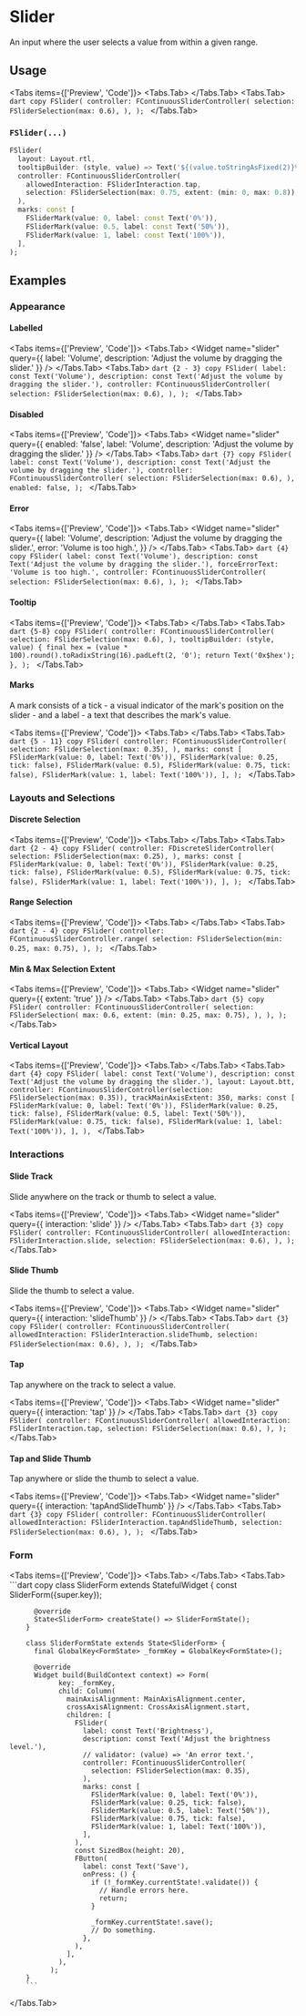 
# Slider

An input where the user selects a value from within a given range.

<LinkBadgeGroup>
  <LinkBadge label="API Reference" href="https://pub.dev/documentation/forui/latest/forui.widgets.slider/" />
</LinkBadgeGroup>

## Usage

<Tabs items={['Preview', 'Code']}>
  <Tabs.Tab>
    <Widget name="slider" />
  </Tabs.Tab>
  <Tabs.Tab>
    ```dart copy FSlider( controller: FContinuousSliderController( selection: FSliderSelection(max: 0.6), ), ); ```
  </Tabs.Tab>
</Tabs>

### `FSlider(...)`

```dart copy
FSlider(
  layout: Layout.rtl,
  tooltipBuilder: (style, value) => Text('${(value.toStringAsFixed(2)}%'),
  controller: FContinuousSliderController(
    allowedInteraction: FSliderInteraction.tap,
    selection: FSliderSelection(max: 0.75, extent: (min: 0, max: 0.8)),
  ),
  marks: const [
    FSliderMark(value: 0, label: const Text('0%')),
    FSliderMark(value: 0.5, label: const Text('50%')),
    FSliderMark(value: 1, label: const Text('100%')),
  ],
);
```

## Examples

### Appearance

#### Labelled

<Tabs items={['Preview', 'Code']}>
  <Tabs.Tab>
    <Widget name="slider" query={{ label: 'Volume', description: 'Adjust the volume by dragging the slider.' }} />
  </Tabs.Tab>
  <Tabs.Tab>
    ```dart {2 - 3} copy FSlider( label: const Text('Volume'), description: const Text('Adjust the volume by dragging
    the slider.'), controller: FContinuousSliderController( selection: FSliderSelection(max: 0.6), ), ); ```
  </Tabs.Tab>
</Tabs>

#### Disabled

<Tabs items={['Preview', 'Code']}>
  <Tabs.Tab>
    <Widget
      name="slider"
      query={{ enabled: 'false', label: 'Volume', description: 'Adjust the volume by dragging the slider.' }}
    />
  </Tabs.Tab>
  <Tabs.Tab>
    ```dart {7} copy FSlider( label: const Text('Volume'), description: const Text('Adjust the volume by dragging the
    slider.'), controller: FContinuousSliderController( selection: FSliderSelection(max: 0.6), ), enabled: false, ); ```
  </Tabs.Tab>
</Tabs>

#### Error

<Tabs items={['Preview', 'Code']}>
  <Tabs.Tab>
    <Widget
      name="slider"
      query={{
        label: 'Volume',
        description: 'Adjust the volume by dragging the slider.',
        error: 'Volume is too high.',
      }}
    />
  </Tabs.Tab>
  <Tabs.Tab>
    ```dart {4} copy FSlider( label: const Text('Volume'), description: const Text('Adjust the volume by dragging the
    slider.'), forceErrorText: 'Volume is too high.', controller: FContinuousSliderController( selection:
    FSliderSelection(max: 0.6), ), ); ```
  </Tabs.Tab>
</Tabs>

#### Tooltip

<Tabs items={['Preview', 'Code']}>
  <Tabs.Tab>
    <Widget name='slider' variant='tooltip'/>
  </Tabs.Tab>
  <Tabs.Tab>
        ```dart {5-8} copy
        FSlider(
          controller: FContinuousSliderController(
            selection: FSliderSelection(max: 0.6),
          ),
          tooltipBuilder: (style, value) {
            final hex = (value * 100).round().toRadixString(16).padLeft(2, '0');
            return Text('0x$hex');
          },
        );
        ```
  </Tabs.Tab>
</Tabs>

#### Marks

A mark consists of a tick - a visual indicator of the mark's position on the slider - and a label - a text that
describes the mark's value.

<Tabs items={['Preview', 'Code']}>
  <Tabs.Tab>
    <Widget name="slider" variant="marks" />
  </Tabs.Tab>
  <Tabs.Tab>
    ```dart {5 - 11} copy FSlider( controller: FContinuousSliderController( selection: FSliderSelection(max: 0.35), ),
    marks: const [ FSliderMark(value: 0, label: Text('0%')), FSliderMark(value: 0.25, tick: false), FSliderMark(value:
    0.5), FSliderMark(value: 0.75, tick: false), FSliderMark(value: 1, label: Text('100%')), ], ); ```
  </Tabs.Tab>
</Tabs>

### Layouts and Selections

#### Discrete Selection

<Tabs items={['Preview', 'Code']}>
  <Tabs.Tab>
    <Widget name="slider" variant="discrete" />
  </Tabs.Tab>
  <Tabs.Tab>
    ```dart {2 - 4} copy FSlider( controller: FDiscreteSliderController( selection: FSliderSelection(max: 0.25), ),
    marks: const [ FSliderMark(value: 0, label: Text('0%')), FSliderMark(value: 0.25, tick: false), FSliderMark(value:
    0.5), FSliderMark(value: 0.75, tick: false), FSliderMark(value: 1, label: Text('100%')), ], ); ```
  </Tabs.Tab>
</Tabs>

#### Range Selection

<Tabs items={['Preview', 'Code']}>
  <Tabs.Tab>
    <Widget name="slider" variant="range" />
  </Tabs.Tab>
  <Tabs.Tab>
    ```dart {2 - 4} copy FSlider( controller: FContinuousSliderController.range( selection: FSliderSelection(min: 0.25,
    max: 0.75), ), ); ```
  </Tabs.Tab>
</Tabs>

#### Min & Max Selection Extent

<Tabs items={['Preview', 'Code']}>
  <Tabs.Tab>
    <Widget name="slider" query={{ extent: 'true' }} />
  </Tabs.Tab>
  <Tabs.Tab>
    ```dart {5} copy FSlider( controller: FContinuousSliderController( selection: FSliderSelection( max: 0.6, extent:
    (min: 0.25, max: 0.75), ), ), ); ```
  </Tabs.Tab>
</Tabs>

#### Vertical Layout

<Tabs items={['Preview', 'Code']}>
  <Tabs.Tab>
    <Widget name="slider" variant="vertical" height={500} />
  </Tabs.Tab>
  <Tabs.Tab>
    ```dart {4} copy FSlider( label: const Text('Volume'), description: const Text('Adjust the volume by dragging the
    slider.'), layout: Layout.btt, controller: FContinuousSliderController(selection: FSliderSelection(max: 0.35)),
    trackMainAxisExtent: 350, marks: const [ FSliderMark(value: 0, label: Text('0%')), FSliderMark(value: 0.25, tick:
    false), FSliderMark(value: 0.5, label: Text('50%')), FSliderMark(value: 0.75, tick: false), FSliderMark(value: 1,
    label: Text('100%')), ], ), ```
  </Tabs.Tab>
</Tabs>

### Interactions

#### Slide Track

Slide anywhere on the track or thumb to select a value.

<Tabs items={['Preview', 'Code']}>
  <Tabs.Tab>
    <Widget name="slider" query={{ interaction: 'slide' }} />
  </Tabs.Tab>
  <Tabs.Tab>
    ```dart {3} copy FSlider( controller: FContinuousSliderController( allowedInteraction: FSliderInteraction.slide,
    selection: FSliderSelection(max: 0.6), ), ); ```
  </Tabs.Tab>
</Tabs>

#### Slide Thumb

Slide the thumb to select a value.

<Tabs items={['Preview', 'Code']}>
  <Tabs.Tab>
    <Widget name="slider" query={{ interaction: 'slideThumb' }} />
  </Tabs.Tab>
  <Tabs.Tab>
    ```dart {3} copy FSlider( controller: FContinuousSliderController( allowedInteraction:
    FSliderInteraction.slideThumb, selection: FSliderSelection(max: 0.6), ), ); ```
  </Tabs.Tab>
</Tabs>

#### Tap

Tap anywhere on the track to select a value.

<Tabs items={['Preview', 'Code']}>
  <Tabs.Tab>
    <Widget name="slider" query={{ interaction: 'tap' }} />
  </Tabs.Tab>
  <Tabs.Tab>
    ```dart {3} copy FSlider( controller: FContinuousSliderController( allowedInteraction: FSliderInteraction.tap,
    selection: FSliderSelection(max: 0.6), ), ); ```
  </Tabs.Tab>
</Tabs>

#### Tap and Slide Thumb

Tap anywhere or slide the thumb to select a value.

<Tabs items={['Preview', 'Code']}>
  <Tabs.Tab>
    <Widget name="slider" query={{ interaction: 'tapAndSlideThumb' }} />
  </Tabs.Tab>
  <Tabs.Tab>
    ```dart {3} copy FSlider( controller: FContinuousSliderController( allowedInteraction:
    FSliderInteraction.tapAndSlideThumb, selection: FSliderSelection(max: 0.6), ), ); ```
  </Tabs.Tab>
</Tabs>

### Form

<Tabs items={['Preview', 'Code']}>
  <Tabs.Tab>
    <Widget name='slider' variant='form' height='500'/>
  </Tabs.Tab>
  <Tabs.Tab>
        ```dart copy
        class SliderForm extends StatefulWidget {
          const SliderForm({super.key});

          @override
          State<SliderForm> createState() => SliderFormState();
        }

        class SliderFormState extends State<SliderForm> {
          final GlobalKey<FormState> _formKey = GlobalKey<FormState>();

          @override
          Widget build(BuildContext context) => Form(
                key: _formKey,
                child: Column(
                  mainAxisAlignment: MainAxisAlignment.center,
                  crossAxisAlignment: CrossAxisAlignment.start,
                  children: [
                    FSlider(
                      label: const Text('Brightness'),
                      description: const Text('Adjust the brightness level.'),
                      // validator: (value) => 'An error text.',
                      controller: FContinuousSliderController(
                        selection: FSliderSelection(max: 0.35),
                      ),
                      marks: const [
                        FSliderMark(value: 0, label: Text('0%')),
                        FSliderMark(value: 0.25, tick: false),
                        FSliderMark(value: 0.5, label: Text('50%')),
                        FSliderMark(value: 0.75, tick: false),
                        FSliderMark(value: 1, label: Text('100%')),
                      ],
                    ),
                    const SizedBox(height: 20),
                    FButton(
                      label: const Text('Save'),
                      onPress: () {
                        if (!_formKey.currentState!.validate()) {
                          // Handle errors here.
                          return;
                        }

                        _formKey.currentState!.save();
                        // Do something.
                      },
                    ),
                  ],
                ),
              );
        }
        ```

  </Tabs.Tab>
</Tabs>
